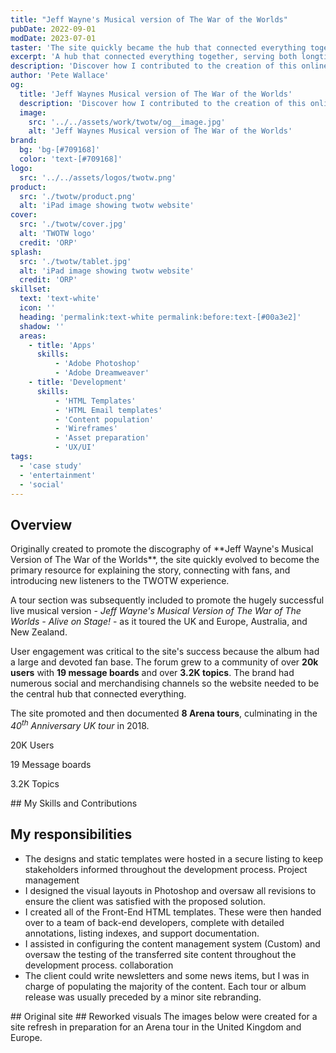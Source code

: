 ```yaml
---
title: "Jeff Wayne's Musical version of The War of the Worlds"
pubDate: 2022-09-01
modDate: 2023-07-01
taster: 'The site quickly became the hub that connected everything together, serving both longtime fans and inspiring a new generation.'
excerpt: 'A hub that connected everything together, serving both longtime fans and inspiring a new generation'
description: 'Discover how I contributed to the creation of this online hub that linked everything together, serving both longtime fans and inspiring a new generation.'
author: 'Pete Wallace'
og:
  title: 'Jeff Waynes Musical version of The War of the Worlds'
  description: 'Discover how I contributed to the creation of this online hub that linked everything together, serving both longtime fans and inspiring a new generation.'
  image: 
    src: '../../assets/work/twotw/og__image.jpg'
    alt: 'Jeff Waynes Musical version of The War of the Worlds'
brand: 
  bg: 'bg-[#709168]'
  color: 'text-[#709168]'
logo:
  src: '../../assets/logos/twotw.png'
product:
  src: './twotw/product.png'
  alt: 'iPad image showing twotw website'
cover:
  src: './twotw/cover.jpg'
  alt: 'TWOTW logo'
  credit: 'ORP'
splash:
  src: './twotw/tablet.jpg'
  alt: 'iPad image showing twotw website'
  credit: 'ORP'
skillset:
  text: 'text-white'
  icon: ''
  heading: 'permalink:text-white permalink:before:text-[#00a3e2]'
  shadow: ''
  areas:
    - title: 'Apps'
      skills:
          - 'Adobe Photoshop'
          - 'Adobe Dreamweaver'
    - title: 'Development'
      skills:
          - 'HTML Templates'
          - 'HTML Email templates'
          - 'Content population'
          - 'Wireframes'
          - 'Asset preparation'
          - 'UX/UI'
tags: 
  - 'case study'
  - 'entertainment'
  - 'social'
---
```






## Overview

<p class="text-fl-step-1">Originally created to promote the discography of **Jeff Wayne's Musical Version of The War of the Worlds**, the site quickly evolved to become the primary resource for explaining the story, connecting with fans, and introducing new listeners to the TWOTW experience.</p>

A tour section was subsequently included to promote the hugely successful live musical version - _Jeff Wayne's Musical Version of The War of The Worlds - Alive on Stage!_ - as it toured the UK and Europe, Australia, and New Zealand.

User engagement was critical to the site's success because the album had a large and devoted fan base. The forum grew to a community of over **20k users** with **19 message boards** and over **3.2K topics**. The brand had numerous social and merchandising channels so the website needed to be the central hub that connected everything.

The site promoted and then documented **8 Arena tours**, culminating in the _40<sup>th</sup> Anniversary UK tour_ in 2018.

<Block
        mode="plain"
        bg="bg-amber-400"
        breakout={true}
        wrapper="my-fl-space-2xl"
    >
<div class="absolute w-full h-full inset-0 bg-bottom bg-cover opacity-[12%]" style={`background-image: url(${svgbg.src});`}></div>

<div class="relative grid text-center leading-snug grid-cols-1 md:grid-cols-3 py-fl-space-3xl gap-fl-space-m text-teal-500 content-center max-w-container mx-auto">
  <p><span class="block text-fl-step-6 font-black"><Icon name="lucide:message-circle-heart" class="w-fl-space-xl-2xl h-fl-space-xl-2xl mx-auto block" title="Users" />20K</span> Users</p>
  <p><span class="block text-fl-step-6 font-black"><Icon name="lucide:message-square-text" class="w-fl-space-xl-2xl h-fl-space-xl-2xl mx-auto block" title="Message boards" />19</span> Message boards</p>
  <p><span class="block text-fl-step-6 font-black"><Icon name="lucide:messages-square" class="w-fl-space-xl-2xl h-fl-space-xl-2xl mx-auto block" title="Topics" />3.2K</span> Topics</p>
</div>
</Block>



<Skills skillset={frontmatter.skillset} bg={frontmatter.brand.bg}>
## My Skills and Contributions
</Skills>

## My responsibilities

-   The designs and static templates were hosted in a secure listing to keep stakeholders informed throughout the development process. <span class="label label--info !m-0">Project management</span>
-   I designed the visual layouts in Photoshop and oversaw all revisions to ensure the client was satisfied with the proposed solution.
-   I created all of the Front-End HTML templates. These were then handed over to a team of back-end developers, complete with detailed annotations, listing indexes, and support documentation.
-   I assisted in configuring the content management system (Custom) and oversaw the testing of the transferred site content throughout the development process. <span class="label label--info !m-0">collaboration</span>
-   The client could write newsletters and some news items, but I was in charge of populating the majority of the content. Each tour or album release was usually preceded by a minor site rebranding.


<InlineBento gallerySlug="twotw.old" >
<Fragment slot='title'>
## Original site
</Fragment>
</InlineBento>

<InlineBento gallerySlug="twotw" >
<Fragment slot='title'>
## Reworked visuals
</Fragment>
The images below were created for a site refresh in preparation for an Arena tour in the United Kingdom and Europe.
</InlineBento>

